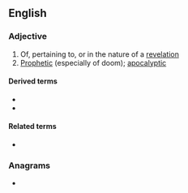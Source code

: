 ==English==

===Adjective===
{{en-adj}}

# Of, pertaining to, or in the nature of a [[revelation]]
# [[prophetic|Prophetic]] (especially of doom); [[apocalyptic]]

====Derived terms====
* {{l|en|revelatorily}}
* {{l|en|unrevelatory}}

====Related terms====
* {{l|en|revelator}}

===Anagrams===
* {{anagrams|en|a=aeelorrtvy|early voter}}